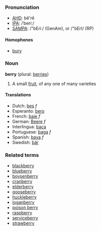 ===Pronunciation===
*[[w:AHD|AHD]]: bĕ'rē
*[[w:IPA|IPA]]: /ˈberiː/
*[[w:SAMPA|SAMPA]]: /"bEriː/ (GenAm), or /"bErI/ (RP)
====Homophones====
*[[bury]]

===Noun===
'''berry''' (plural: [[berries]])

#A small [[fruit]], of any one of many varieties

====Translations====
*Dutch: [[bes]] ''f''
*Esperanto: [[bero]]
*French: [[baie]] ''f''
*German: [[Beere]] ''f''
*Interlingua: [[baca]]
*Portuguese: [[baga]] ''f''
*Spanish: [[baya]] ''f''
*Swedish: [[bär]]

===Related terms===
*[[blackberry]]
*[[blueberry]]
*[[boysenberry]]
*[[cranberry]]
*[[elderberry]]
*[[gooseberry]]
*[[huckleberry]]
*[[loganberry]]
*[[poison berry]]
*[[raspberry]]
*[[serviceberry]]
*[[strawberry]]